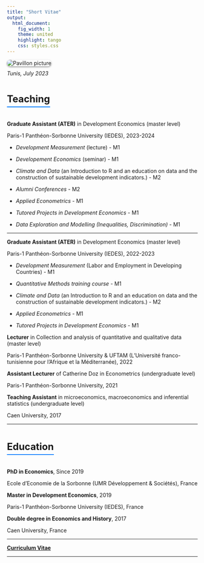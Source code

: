 ```yaml
---
title: "Short Vitae"
output:
  html_document:
    fig_width: 1
    theme: united
    highlight: tango
    css: styles.css
---
```


<style>
figure {
  text-align: center;
}

figcaption {
  margin-top: 10px;
}

</style>

<style>
  .rounded-image {
    border-radius: 10px; /* Ajoute des coins arrondis de 10 pixels */
    box-shadow: 0px 2px 4px rgba(0, 0, 0, 0.4); /* Ajoute une ombre de 2 pixels de hauteur et 4 pixels de flou */
  }
    .section-title {
    font-size: 1.8em;
    margin-top: 30px;
    border-bottom: 2px solid #007bff;
    display: inline-block;
    padding-bottom: 5px;
  }
</style>



<div>
  <img alt="Pavillon picture" src="images/IMG_20230722_155321_tunis_2023_2.jpg" class="rounded-image"/>
  <figcaption> <i>Tunis, July 2023 </i> </figcaption>>
</div>

<link rel="shortcut icon" href="favicon.ico">



<h2 class="section-title">Teaching</h2>


**Graduate Assistant (ATER)** in Development Economics (master level)

Paris-1 Panthéon-Sorbonne University (IEDES), 2023-2024

- *Development Measurement* (lecture) - M1

- *Developement Economics* (seminar) - M1

- *Climate and Data* (an Introduction to R and an education on data and the construction of sustainable development indicators.) - M2

- *Alumni Conferences* - M2

- *Applied Econometrics* - M1

- *Tutored Projects in Development Economics* - M1

- *Data Exploration and Modelling (Inequalities, Discrimination)* - M1


----

**Graduate Assistant (ATER)** in Development Economics (master level)

Paris-1 Panthéon-Sorbonne University (IEDES), 2022-2023

- *Development Measurement* (Labor and Employment in Developing Countries) - M1

- *Quantitative Methods training course* - M1

- *Climate and Data* (an Introduction to R and an education on data and the construction of sustainable development indicators.) - M2

- *Applied Econometrics* - M1

- *Tutored Projects in Development Economics* - M1


**Lecturer** in Collection and analysis of quantitative and qualitative data (master level)

Paris-1 Panthéon-Sorbonne University & UFTAM (L'Université franco-tunisienne pour l'Afrique et la Méditerranée), 2022


**Assistant Lecturer** of Catherine Doz in Econometrics (undergraduate level)

Paris-1 Panthéon-Sorbonne University, 2021


**Teaching Assistant** in microeconomics, macroeconomics and inferential statistics (undergraduate level)

Caen University, 2017






----

<h2 class="section-title">Education</h2>


**PhD in Economics**, Since 2019

Ecole d'Economie de la Sorbonne (UMR Développement & Sociétés), France


**Master in Development Economics**, 2019

Paris-1 Panthéon-Sorbonne University (IEDES), France


**Double degree in Economics and History**, 2017

Caen University, France

----

[**Curriculum Vitae**](https://jeanbaptisteguiffard.github.io/CV/cv_guiffard_jb.pdf)

----

